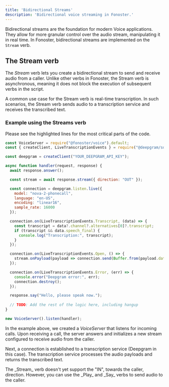 ```yaml
---
title: 'Bidirectional Streams'
description: 'Bidirectional voice streaming in Fonoster.'
---
```


Bidirectional streams are the foundation for modern Voice applications. They allow for more granular control over the audio stream, manipulating it in real time. In Fonoster, bidirectional streams are implemented on the `Stream` verb.

## The Stream verb

The _Stream_ verb lets you create a bidirectional stream to send and receive audio from a caller. Unlike other verbs in Fonoster, the Stream verb is asynchronous, meaning it does not block the execution of subsequent verbs in the script.

A common use case for the Stream verb is real-time transcription. In such scenarios, the Stream verb sends audio to a transcription service and receives the transcribed text.

### Example using the Streams verb

Please see the highlighted lines for the most critical parts of the code.

```javascript voice-server.js {4,9,11-16,26}
const VoiceServer = require("@fonoster/voice").default;
const { createClient, LiveTranscriptionEvents } = require("@deepgram/sdk");

const deepgram = createClient("YOUR_DEEPGRAM_API_KEY");

async function handler(request, response) {
  await response.answer();

  const stream = await response.stream({ direction: "OUT" });

  const connection = deepgram.listen.live({
    model: "nova-2-phonecall",
    language: "en-US",
    encoding: "linear16",
    sample_rate: 16000
  });

  connection.on(LiveTranscriptionEvents.Transcript, (data) => {
    const transcript = data?.channel?.alternatives[0]?.transcript;
    if (transcript && data.speech_final) {
      console.log("Transcription:", transcript);
    }
  });

  connection.on(LiveTranscriptionEvents.Open, () => {
    stream.onPayload(payload => connection.send(Buffer.from(payload.data)));
  });

  connection.on(LiveTranscriptionEvents.Error, (err) => {
    console.error("Deepgram error:", err);
    connection.destroy();
  });

  response.say("Hello, please speak now.");
  
  // TODO: Add the rest of the logic here, including hangup
}

new VoiceServer().listen(handler);
```

In the example above, we created a _VoiceServer_ that listens for incoming calls. Upon receiving a call, the server answers and initializes a new stream configured to receive audio from the caller.

Next, a connection is established to a transcription service (Deepgram in this case). The transcription service processes the audio payloads and returns the transcribed text.

<Warning>
The _Stream_ verb doesn't yet support the "IN", towards the caller, direction. However, you can use the _Play_ and _Say_ verbs to send audio to the caller.
</Warning>